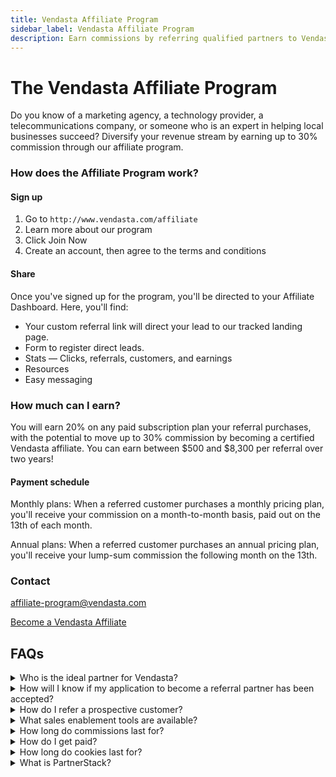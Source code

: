 ```yaml
---
title: Vendasta Affiliate Program
sidebar_label: Vendasta Affiliate Program
description: Earn commissions by referring qualified partners to Vendasta—how it works, payouts, and FAQs
---
```


# The Vendasta Affiliate Program

Do you know of a marketing agency, a technology provider, a telecommunications company, or someone who is an expert in helping local businesses succeed? Diversify your revenue stream by earning up to 30% commission through our affiliate program.

### How does the Affiliate Program work?

#### Sign up

1. Go to `http://www.vendasta.com/affiliate`
2. Learn more about our program
3. Click Join Now
4. Create an account, then agree to the terms and conditions

#### Share

Once you've signed up for the program, you'll be directed to your Affiliate Dashboard. Here, you'll find:

- Your custom referral link will direct your lead to our tracked landing page.
- Form to register direct leads.
- Stats — Clicks, referrals, customers, and earnings
- Resources
- Easy messaging

### How much can I earn?

You will earn 20% on any paid subscription plan your referral purchases, with the potential to move up to 30% commission by becoming a certified Vendasta affiliate. You can earn between $500 and $8,300 per referral over two years!

#### Payment schedule

Monthly plans: When a referred customer purchases a monthly pricing plan, you'll receive your commission on a month-to-month basis, paid out on the 13th of each month.

Annual plans: When a referred customer purchases an annual pricing plan, you'll receive your lump-sum commission the following month on the 13th.

### Contact

affiliate-program@vendasta.com

<div style={{ textAlign: 'center', paddingBottom: '15px' }}>
  <a 
    href="http://www.vendasta.com/affiliate" 
    style={{ 
      fontSize: '16px', 
      fontWeight: 'bold', 
      color: '#ffffff', 
      backgroundColor: '#33ace2', 
      textDecoration: 'none', 
      borderRadius: '5px', 
      padding: '10px 30px 9px 30px', 
      border: '1px solid #33ACE2', 
      display: 'inline-block', 
      textAlign: 'center'
    }}
    target="_blank" 
    rel="noopener"
  >
    Become a Vendasta Affiliate 
  </a>
  </div>



## FAQs

<details>
<summary>Who is the ideal partner for Vendasta?</summary>

Vendasta is looking for marketers eager to optimize their tech stack and streamline operations for maximum efficiency.

</details>

<details>
<summary>How will I know if my application to become a referral partner has been accepted?</summary>

We will be in contact with you within 3 working days to discuss whether your application has been approved or rejected.

</details>

<details>
<summary>How do I refer a prospective customer?</summary>

Log into PartnerStack and share your custom link or complete the Referral form.

</details>

<details>
<summary>What sales enablement tools are available?</summary>

We provide resources and assets including onboarding decks, videos, banner ads, platform features, photos, email templates, best practices, and more.

</details>

<details>
<summary>How long do commissions last for?</summary>

Commissions last for up to 2 years.

</details>

<details>
<summary>How do I get paid?</summary>

At the end of each month, rewards are calculated and available for cash‑out via PayPal or Stripe (alternative methods may be available for non‑PayPal regions).

</details>

<details>
<summary>How long do cookies last for?</summary>

We use cookies to track referrals. Cookies last for 90 days after someone clicks on your link. If they click again, the 90 days restarts.

</details>

<details>
<summary>What is PartnerStack?</summary>

PartnerStack provides the tools and resources needed to promote our product and rewards you for it.

</details>

